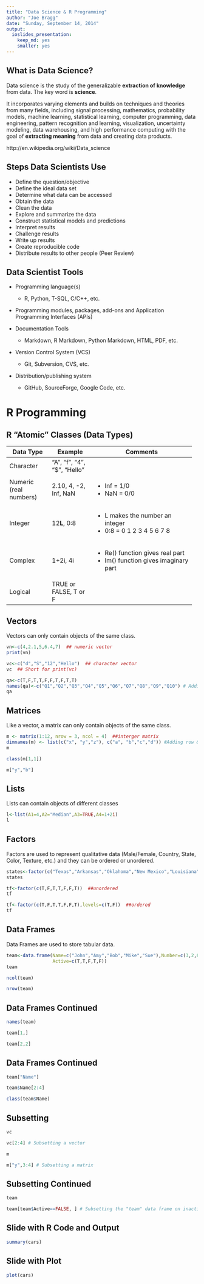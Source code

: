```yaml
---
title: "Data Science & R Programming"
author: "Joe Bragg"
date: "Sunday, September 14, 2014"
output:
  ioslides_presentation:
    keep_md: yes
    smaller: yes
---
```


## What is Data Science?

Data science is the study of the generalizable **extraction of knowledge** from data. The key word is **science**.

It incorporates varying elements and builds on techniques and theories from many fields, including signal processing, mathematics, probability models, machine learning, statistical learning, computer programming, data engineering, pattern recognition and learning, visualization, uncertainty modeling, data warehousing, and high performance computing with the goal of **extracting meaning** from data and creating data products.

http://en.wikipedia.org/wiki/Data_science

## Steps Data Scientists Use

* Define the question/objective
* Define the ideal data set
* Determine what data can be accessed
* Obtain the data
* Clean the data
* Explore and summarize the data
* Construct statistical models and predictions
* Interpret results
* Challenge results
* Write up results
* Create reproducible code
* Distribute results to other people (Peer Review)

## Data Scientist Tools

* Programming language(s)
    + R, Python, T-SQL, C/C++, etc.
    
* Programming modules, packages, add-ons and Application Programming Interfaces (APIs)

* Documentation Tools
    + Markdown, R Markdown, Python Markdown, HTML, PDF, etc.
    
* Version Control System (VCS)
    + Git, Subversion, CVS, etc.
    
* Distribution/publishing system
    + GitHub, SourceForge, Google Code, etc.
    
# R Programming

## R "Atomic" Classes (Data Types)
    
+---------------+---------------+-------------------------------------+
| Data Type     | Example       | Comments                            |
+===============+===============+=====================================+
|Character      | "A", "f", "4",|                                     |
|               | "$", "Hello"  |                                     |
+---------------+---------------+-------------------------------------+
|Numeric        | 2.10, 4, -2,  | - Inf = 1/0                         |
|(real numbers) | Inf, NaN      | - NaN = 0/0                         |
+---------------+---------------+-------------------------------------+
|Integer        |12**L**, 0:8   | - L makes the number an integer     |
|               |               | - 0:8 = 0 1 2 3 4 5 6 7 8           |
+---------------+---------------+-------------------------------------+
|Complex        |1+2i, 4i       | - Re() function gives real part     |
|               |               | - Im() function gives imaginary part|
+---------------+---------------+-------------------------------------+
|Logical        |TRUE or FALSE, |                                     |
|               |T or F         |                                     |
+---------------+---------------+-------------------------------------+
    
## Vectors

Vectors can only contain objects of the same class.
    
```r
vn<-c(4,2.1,5,6.4,7)  ## numeric vector
print(vn)
```

```r
vc<-c("d","S","12","Hello")  ## character vector
vc  ## Short for print(vc)
```

```r
qa<-c(T,F,T,T,F,F,T,F,T,T)
names(qa)<-c("Q1","Q2","Q3","Q4","Q5","Q6","Q7","Q8","Q9","Q10") # Adding Names
qa
```


## Matrices

Like a vector, a matrix can only contain objects of the same class.
    
```r
m <- matrix(1:12, nrow = 3, ncol = 4)  ##interger matrix
dimnames(m) <- list(c("x", "y","z"), c("a", "b","c","d")) #Adding row & column names
m
```

```r
class(m[1,1])
```

```r
m["y","b"]
```

## Lists

Lists can contain objects of different classes
    
```r
l<-list(A1=4,A2="Median",A3=TRUE,A4=1+2i)
l
```
## Factors

Factors are used to represent qualitative data (Male/Female, Country, State, Color, Texture, etc.) and they can be ordered or unordered.

```r
states<-factor(c("Texas","Arkansas","Oklahoma","New Mexico","Louisiana"))
states
```
```r
tf<-factor(c(T,F,T,T,F,F,T))  ##unordered
tf
```
```r
tf<-factor(c(T,F,T,T,F,F,T),levels=c(T,F))  ##ordered
tf
```

## Data Frames

Data Frames are used to store tabular data.
```r
team<-data.frame(Name=c("John","Amy","Bob","Mike","Sue"),Number=c(3,2,6,17,8),
                 Active=c(T,T,F,T,F))
team
```

```r
ncol(team)
```

```r
nrow(team)
```

## Data Frames Continued

```r
names(team)
```

```r
team[1,]
```

```r
team[2,2]
```

## Data Frames Continued

```r
team["Name"]
```

```r
team$Name[2:4]
```

```r
class(team$Name)
```

## Subsetting

```r
vc
```

```r
vc[2:4] # Subsetting a vector
```

```r
m
```

```r
m["y",3:4] # Subsetting a matrix
```

## Subsetting Continued

```r
team
```

```r
team[team$Active==FALSE, ] # Subsetting the "team" data frame on inactive players
```

## Slide with R Code and Output

```r
summary(cars)
```

## Slide with Plot

```r
plot(cars)
```

